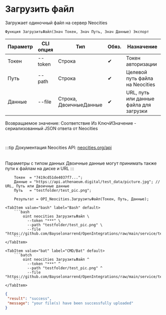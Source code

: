 ﻿---
sidebar_position: 1
---


# Загрузить файл
 Загружает одиночный файл на сервер Neocities



`Функция ЗагрузитьФайл(Знач Токен, Знач Путь, Знач Данные) Экспорт`

  | Параметр | CLI опция | Тип | Обяз. | Назначение |
  |-|-|-|-|-|
  | Токен | --token | Строка | &#x2714; | Токен авторизации |
  | Путь | --path | Строка | &#x2714; | Целевой путь файла на Neocities |
  | Данные | --file | Строка, ДвоичныеДанные | &#x2714; | URL, путь или данные файла для загрузки |

  
  Возвращаемое значение:   Соответствие Из КлючИЗначение - сериализованный JSON ответа от Neocities

<br/>

:::tip
Документация Neocities API: [neocities.org/api](https://neocities.org/api)<br/>
<br/><br/>
Параметры с типом данных Двоичные данные могут принимать также пути к файлам на диске и URL
:::
<br/>


```bsl title="Пример использования для 1С:Предприятие/OneScript"
    Токен  = "7419cd51de4037f7...";
    Данные = "https://api.athenaeum.digital/test_data/picture.jpg"; // URL, Путь или Двоичные данные
    Путь   = "testfolder/test_pic.png";

    Результат = OPI_Neocities.ЗагрузитьФайл(Токен, Путь, Данные);
```
    

 <Tabs>
  
    <TabItem value="bash" label="Bash" default>
        ```bash
            oint neocities ЗагрузитьФайл \
              --token "***" \
              --path "testfolder/test_pic.png" \
              --file "https://github.com/Bayselonarrend/OpenIntegrations/raw/main/service/test_data/picture.jpg"
        ```
    </TabItem>
  
    <TabItem value="bat" label="CMD/Bat" default>
        ```batch
            oint neocities ЗагрузитьФайл ^
              --token "***" ^
              --path "testfolder/test_pic.png" ^
              --file "https://github.com/Bayselonarrend/OpenIntegrations/raw/main/service/test_data/picture.jpg"
        ```
    </TabItem>
</Tabs>


```json title="Результат"
{
 "result": "success",
 "message": "your file(s) have been successfully uploaded"
}
```

